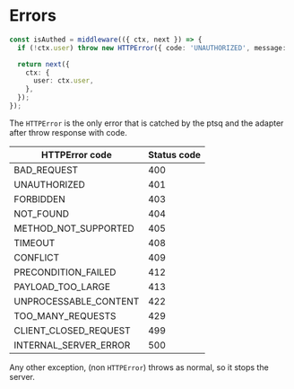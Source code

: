 # Errors

```ts title="server.ts"
const isAuthed = middleware(({ ctx, next }) => {
  if (!ctx.user) throw new HTTPError({ code: 'UNAUTHORIZED', message: 'Must be logged in!' });

  return next({
    ctx: {
      user: ctx.user,
    },
  });
});
```

The `HTTPError` is the only error that is catched by the ptsq and the adapter after throw response with code.

| HTTPError code        | Status code |
| --------------------- | ----------- |
| BAD_REQUEST           | 400         |
| UNAUTHORIZED          | 401         |
| FORBIDDEN             | 403         |
| NOT_FOUND             | 404         |
| METHOD_NOT_SUPPORTED  | 405         |
| TIMEOUT               | 408         |
| CONFLICT              | 409         |
| PRECONDITION_FAILED   | 412         |
| PAYLOAD_TOO_LARGE     | 413         |
| UNPROCESSABLE_CONTENT | 422         |
| TOO_MANY_REQUESTS     | 429         |
| CLIENT_CLOSED_REQUEST | 499         |
| INTERNAL_SERVER_ERROR | 500         |

Any other exception, (non `HTTPError`) throws as normal, so it stops the server.
